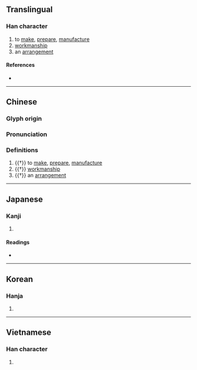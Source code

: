 {{character info}}
==Translingual==

===Han character===
{{Han char|rn=64|rad=手|as=06|sn=9|four=54047|canj=QKLD|ids=⿰扌存}}

# to [[make]], [[prepare]], [[manufacture]]
# [[workmanship]]
# an [[arrangement]]

====References====
* {{Han ref|kx=0428.110|dkj=12001|dj=0777.050|hdz=31868.010|uh=62F5|ud=25333|bh=CED7|bd=52951}}

----

==Chinese==
{{zh-forms}}

===Glyph origin===
{{Han etym}}

===Pronunciation===
{{zh-pron
|m=cún,zùn
|c=cyun4
|mc=y
|oc=y
|cat=v
}}

===Definitions===
{{zh-hanzi}}

# {{†}} to [[make]], [[prepare]], [[manufacture]]
# {{†}} [[workmanship]]
# {{†}} an [[arrangement]]


----

==Japanese==

===Kanji===
{{ja-kanji|grade=|rs=手06}}

# {{rfdef|ja|sort=手06}}

====Readings====
* {{ja-readings|on=[[そん]] (son)|kun=[[こしらえる]] (koshiraeru)}}

----

==Korean==

===Hanja===
{{ko-hanja|hangeul=존|eumhun=|rv=jon|mr=chon|y=con}}

# {{rfdef|ko|sort=手06}}

----

==Vietnamese==

===Han character===
{{vi-readings|reading=dồn|rs=手06}}

# {{rfdef|vi|sort=手06}}